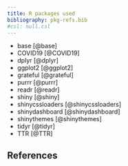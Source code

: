 ```yaml
---
title: R packages used
bibliography: pkg-refs.bib
#csl: null.csl
---
```


- base [@base]
- COVID19 [@COVID19]
- dplyr [@dplyr]
- ggplot2 [@ggplot2]
- grateful [@grateful]
- purrr [@purrr]
- readr [@readr]
- shiny [@shiny]
- shinycssloaders [@shinycssloaders]
- shinydashboard [@shinydashboard]
- shinythemes [@shinythemes]
- tidyr [@tidyr]
- TTR [@TTR]

## References
